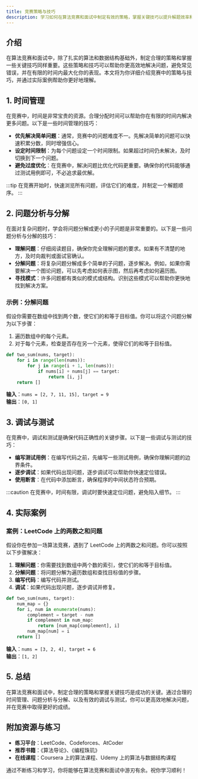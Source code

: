 ```yaml
---
title: 竞赛策略与技巧
description: 学习如何在算法竞赛和面试中制定有效的策略，掌握关键技巧以提升解题效率和成功率。
---
```


## 介绍

在算法竞赛和面试中，除了扎实的算法和数据结构基础外，制定合理的策略和掌握一些关键技巧同样重要。这些策略和技巧可以帮助你更高效地解决问题，避免常见错误，并在有限的时间内最大化你的表现。本文将为你详细介绍竞赛中的策略与技巧，并通过实际案例帮助你更好地理解。

## 1. 时间管理

在竞赛中，时间是非常宝贵的资源。合理分配时间可以帮助你在有限的时间内解决更多问题。以下是一些时间管理的技巧：

- **优先解决简单问题**：通常，竞赛中的问题难度不一。先解决简单的问题可以快速积累分数，同时增强信心。
- **设定时间限制**：为每个问题设定一个时间限制。如果超过时间仍未解决，及时切换到下一个问题。
- **避免过度优化**：在竞赛中，解决问题比优化代码更重要。确保你的代码能够通过测试用例即可，不必追求最优解。

:::tip
在竞赛开始时，快速浏览所有问题，评估它们的难度，并制定一个解题顺序。
:::

## 2. 问题分析与分解

在面对复杂问题时，学会将问题分解成更小的子问题是非常重要的。以下是一些问题分析与分解的技巧：

- **理解问题**：仔细阅读题目，确保你完全理解问题的要求。如果有不清楚的地方，及时向裁判或面试官确认。
- **分解问题**：将复杂问题分解成多个简单的子问题，逐步解决。例如，如果你需要解决一个图论问题，可以先考虑如何表示图，然后再考虑如何遍历图。
- **寻找模式**：许多问题都有类似的模式或结构。识别这些模式可以帮助你更快地找到解决方案。

### 示例：分解问题

假设你需要在数组中找到两个数，使它们的和等于目标值。你可以将这个问题分解为以下步骤：

1. 遍历数组中的每个元素。
2. 对于每个元素，检查是否存在另一个元素，使得它们的和等于目标值。

```python
def two_sum(nums, target):
    for i in range(len(nums)):
        for j in range(i + 1, len(nums)):
            if nums[i] + nums[j] == target:
                return [i, j]
    return []
```

**输入**：`nums = [2, 7, 11, 15], target = 9`  
**输出**：`[0, 1]`

## 3. 调试与测试

在竞赛中，调试和测试是确保代码正确性的关键步骤。以下是一些调试与测试的技巧：

- **编写测试用例**：在编写代码之前，先编写一些测试用例，确保你理解问题的边界条件。
- **逐步调试**：如果代码出现问题，逐步调试可以帮助你快速定位错误。
- **使用断言**：在代码中添加断言，确保程序的中间状态符合预期。

:::caution
在竞赛中，时间有限，调试时要快速定位问题，避免陷入细节。
:::

## 4. 实际案例

### 案例：LeetCode 上的两数之和问题

假设你在参加一场算法竞赛，遇到了 LeetCode 上的两数之和问题。你可以按照以下步骤解决：

1. **理解问题**：你需要找到数组中两个数的索引，使它们的和等于目标值。
2. **分解问题**：将问题分解为遍历数组和查找目标值的步骤。
3. **编写代码**：编写代码并测试。
4. **调试**：如果代码出现问题，逐步调试并修复。

```python
def two_sum(nums, target):
    num_map = {}
    for i, num in enumerate(nums):
        complement = target - num
        if complement in num_map:
            return [num_map[complement], i]
        num_map[num] = i
    return []
```

**输入**：`nums = [3, 2, 4], target = 6`  
**输出**：`[1, 2]`

## 5. 总结

在算法竞赛和面试中，制定合理的策略和掌握关键技巧是成功的关键。通过合理的时间管理、问题分析与分解、以及有效的调试与测试，你可以更高效地解决问题，并在竞赛中取得更好的成绩。

## 附加资源与练习

- **练习平台**：LeetCode、Codeforces、AtCoder
- **推荐书籍**：《算法导论》、《编程珠玑》
- **在线课程**：Coursera 上的算法课程、Udemy 上的算法与数据结构课程

通过不断练习和学习，你将能够在算法竞赛和面试中游刃有余。祝你学习顺利！